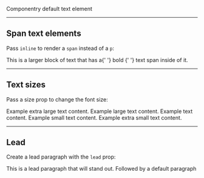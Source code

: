 

<Meta title='Components|Text' component={Text} />

<DocsTitle title='Text' experimental />

<Text>Componentry default text element</Text>

---

## Span text elements

Pass `inline` to render a `span` instead of a `p`:

<Text>
  This is a larger block of text that has a{' '}
  <Text fontWeight='bold' inline>
    bold
  </Text>{' '}
  text span inside of it.
</Text>

---

## Text sizes

Pass a size prop to change the font size:

<Text size='xl'>Example extra large text content.</Text>
<Text size='lg'>Example large text content.</Text>
<Text size='base'>Example text content.</Text>
<Text size='sm'>Example small text content.</Text>
<Text size='xs'>Example extra small text content.</Text>

---

## Lead

Create a lead paragraph with the `lead` prop:

<Text lead>This is a lead paragraph that will stand out.</Text>
<Text>Followed by a default paragraph</Text>
